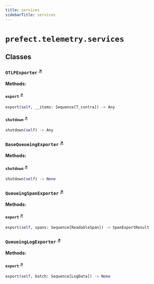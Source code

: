 ```yaml
---
title: services
sidebarTitle: services
---
```


# `prefect.telemetry.services`

## Classes

### `OTLPExporter` <sup><a href="https://github.com/PrefectHQ/prefect/blob/main/src/prefect/telemetry/services.py#L17" target="_blank">↗</a></sup>

**Methods:**

#### `export` <sup><a href="https://github.com/PrefectHQ/prefect/blob/main/src/prefect/telemetry/services.py#L18" target="_blank">↗</a></sup>

```python
export(self, __items: Sequence[T_contra]) -> Any
```

#### `shutdown` <sup><a href="https://github.com/PrefectHQ/prefect/blob/main/src/prefect/telemetry/services.py#L20" target="_blank">↗</a></sup>

```python
shutdown(self) -> Any
```

### `BaseQueueingExporter` <sup><a href="https://github.com/PrefectHQ/prefect/blob/main/src/prefect/telemetry/services.py#L23" target="_blank">↗</a></sup>

**Methods:**

#### `shutdown` <sup><a href="https://github.com/PrefectHQ/prefect/blob/main/src/prefect/telemetry/services.py#L38" target="_blank">↗</a></sup>

```python
shutdown(self) -> None
```

### `QueueingSpanExporter` <sup><a href="https://github.com/PrefectHQ/prefect/blob/main/src/prefect/telemetry/services.py#L46" target="_blank">↗</a></sup>

**Methods:**

#### `export` <sup><a href="https://github.com/PrefectHQ/prefect/blob/main/src/prefect/telemetry/services.py#L52" target="_blank">↗</a></sup>

```python
export(self, spans: Sequence[ReadableSpan]) -> SpanExportResult
```

### `QueueingLogExporter` <sup><a href="https://github.com/PrefectHQ/prefect/blob/main/src/prefect/telemetry/services.py#L60" target="_blank">↗</a></sup>

**Methods:**

#### `export` <sup><a href="https://github.com/PrefectHQ/prefect/blob/main/src/prefect/telemetry/services.py#L66" target="_blank">↗</a></sup>

```python
export(self, batch: Sequence[LogData]) -> None
```

